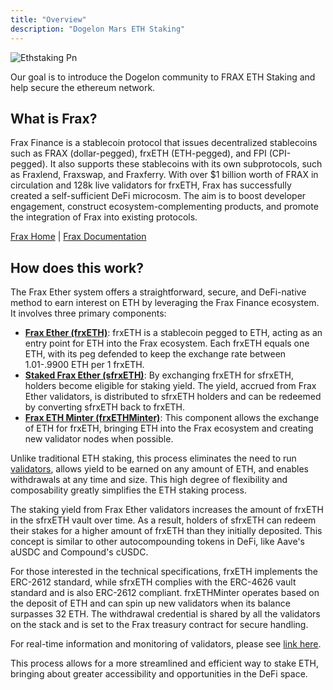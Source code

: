 ```yaml
---
title: "Overview"
description: "Dogelon Mars ETH Staking"
---
```


![Ethstaking Pn](/images/ethstaking.png)

<Info>
  Our goal is to introduce the Dogelon community to FRAX ETH Staking and help secure the ethereum network.
</Info>

## What is Frax?

Frax Finance is a stablecoin protocol that issues decentralized stablecoins such as FRAX (dollar-pegged), frxETH (ETH-pegged), and FPI (CPI-pegged). It also supports these stablecoins with its own subprotocols, such as Fraxlend, Fraxswap, and Fraxferry. With over \$1 billion worth of FRAX in circulation and 128k live validators for frxETH, Frax has successfully created a self-sufficient DeFi microcosm. The aim is to boost developer engagement, construct ecosystem-complementing products, and promote the integration of Frax into existing protocols.

[Frax Home](https://frax.finance/) | [Frax Documentation](https://docs.frax.finance/)

## How does this work?

The Frax Ether system offers a straightforward, secure, and DeFi-native method to earn interest on ETH by leveraging the Frax Finance ecosystem. It involves three primary components:

- [**Frax Ether (frxETH)**](https://etherscan.io/address/0x5E8422345238F34275888049021821E8E08CAa1f): frxETH is a stablecoin pegged to ETH, acting as an entry point for ETH into the Frax ecosystem. Each frxETH equals one ETH, with its peg defended to keep the exchange rate between 1.01-.9900 ETH per 1 frxETH.
- [**Staked Frax Ether (sfrxETH)**](https://etherscan.io/address/0xac3E018457B222d93114458476f3E3416Abbe38F): By exchanging frxETH for sfrxETH, holders become eligible for staking yield. The yield, accrued from Frax Ether validators, is distributed to sfrxETH holders and can be redeemed by converting sfrxETH back to frxETH.
- [**Frax ETH Minter (frxETHMinter)**](https://etherscan.io/address/0xbAFA44EFE7901E04E39Dad13167D089C559c1138): This component allows the exchange of ETH for frxETH, bringing ETH into the Frax ecosystem and creating new validator nodes when possible.

Unlike traditional ETH staking, this process eliminates the need to run [validators](https://launchpad.ethereum.org/en/faq), allows yield to be earned on any amount of ETH, and enables withdrawals at any time and size. This high degree of flexibility and composability greatly simplifies the ETH staking process.

The staking yield from Frax Ether validators increases the amount of frxETH in the sfrxETH vault over time. As a result, holders of sfrxETH can redeem their stakes for a higher amount of frxETH than they initially deposited. This concept is similar to other autocompounding tokens in DeFi, like Aave's aUSDC and Compound's cUSDC.

For those interested in the technical specifications, frxETH implements the ERC-2612 standard, while sfrxETH complies with the ERC-4626 vault standard and is also ERC-2612 compliant. frxETHMinter operates based on the deposit of ETH and can spin up new validators when its balance surpasses 32 ETH. The withdrawal credential is shared by all the validators on the stack and is set to the Frax treasury contract for secure handling.

For real-time information and monitoring of validators, please see [link here](https://facts.frax.finance/frxeth/validators).

This process allows for a more streamlined and efficient way to stake ETH, bringing about greater accessibility and opportunities in the DeFi space.